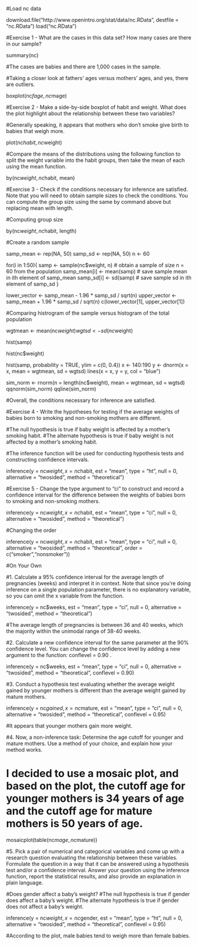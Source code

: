 #Load nc data

download.file("http://www.openintro.org/stat/data/nc.RData", destfile = "nc.RData")
load("nc.RData")

#Exercise 1 - What are the cases in this data set? How many cases are there in our sample?

summary(nc)

#The cases are babies and there are 1,000 cases in the sample. 

#Taking a closer look at fathers' ages versus mothers' ages, and yes, there are outliers.

boxplot(nc$fage, nc$mage)

#Exercise 2 - Make a side-by-side boxplot of habit and weight. What does the plot highlight about the relationship between these two variables?

#Generally speaking, it appears that mothers who don't smoke give birth to babies that weigh more. 

plot(nc$habit, nc$weight)

#Compare the means of the distributions using the following function to split the weight variable into the habit groups, then take the mean of each using the mean function.

by(nc$weight, nc$habit, mean)

#Exercise 3 - Check if the conditions necessary for inference are satisfied. Note that you will need to obtain sample sizes to check the conditions. You can compute the group size using the same by command above but replacing mean with  length.

#Computing group size 

by(nc$weight, nc$habit, length)

#Create a random sample

samp_mean <- rep(NA, 50)
samp_sd <- rep(NA, 50)
n <- 60

for(i in 1:50){
    samp <- sample(nc$weight, n) # obtain a sample of size n = 60 from the population
    samp_mean[i] <- mean(samp)    # save sample mean in ith element of samp_mean
    samp_sd[i] <- sd(samp)        # save sample sd in ith element of samp_sd
}

lower_vector <- samp_mean - 1.96 * samp_sd / sqrt(n)
upper_vector <- samp_mean + 1.96 * samp_sd / sqrt(n)
c(lower_vector[1], upper_vector[1])

#Comparing histrogram of the sample versus histogram of the total population

wgtmean <- mean(nc$weight)
wgtsd   <- sd(nc$weight)

hist(samp)

hist(nc$weight)

hist(samp, probability = TRUE, ylim = c(0, 0.4))
x <- 140:190
y <- dnorm(x = x, mean = wgtmean, sd = wgtsd)
lines(x = x, y = y, col = "blue")

sim_norm <- rnorm(n = length(nc$weight), mean = wgtmean, sd = wgtsd)
qqnorm(sim_norm)
qqline(sim_norm)

#Overall, the conditions necessary for inference are satisfied.

#Exercise 4 - Write the hypotheses for testing if the average weights of babies born to smoking and non-smoking mothers are different.

#The null hypothesis is true if baby weight is affected by a mother's smoking habit.
#The alternate hypothesis is true if baby weight is not affected by a mother's smoking habit.

#The inference function will be used for conducting hypothesis tests and constructing confidence intervals.

inference(y = nc$weight, x = nc$habit, est = "mean", type = "ht", null = 0, 
          alternative = "twosided", method = "theoretical")

#Exercise 5 - Change the type argument to "ci" to construct and record a confidence interval for the difference between the weights of babies born to smoking and non-smoking mothers.

inference(y = nc$weight, x = nc$habit, est = "mean", type = "ci", null = 0, 
          alternative = "twosided", method = "theoretical")

#Changing the order

inference(y = nc$weight, x = nc$habit, est = "mean", type = "ci", null = 0, 
          alternative = "twosided", method = "theoretical", 
          order = c("smoker","nonsmoker"))

#On Your Own

#1. Calculate a 95% confidence interval for the average length of pregnancies (weeks) and interpret it in context. Note that since you’re doing inference on a single population parameter, there is no explanatory variable, so you can omit the x variable from the function.

inference(y = nc$weeks, est = "mean", type = "ci", null = 0, 
          alternative = "twosided", method = "theoretical")
          
#The average length of pregnancies is between 36 and 40 weeks, which the majority within the unimodal range of 38-40 weeks.

#2. Calculate a new confidence interval for the same parameter at the 90% confidence level. You can change the confidence level by adding a new argument to the function: conflevel = 0.90 .

inference(y = nc$weeks, est = "mean", type = "ci", null = 0, 
          alternative = "twosided", method = "theoretical", conflevel = 0.90)

#3. Conduct a hypothesis test evaluating whether the average weight gained by younger mothers is different than the average weight gained by mature mothers.

inference(y = nc$gained, x = nc$mature, est = "mean", type = "ci", null = 0, 
          alternative = "twosided", method = "theoretical", conflevel = 0.95)
         
#It appears that younger mothers gain more weight.

#4.  Now, a non-inference task: Determine the age cutoff for younger and mature mothers. Use a method of your choice, and explain how your method works.

# I decided to use a mosaic plot, and based on the plot, the cutoff age for younger mothers is 34 years of age and the cutoff age for mature mothers is 50 years of age. 

mosaicplot(table(nc$mage,nc$mature))

#5.  Pick a pair of numerical and categorical variables and come up with a research question evaluating the relationship between these variables. Formulate the question in a way that it can be answered using a hypothesis test and/or a confidence interval. Answer your question using the inference function, report the statistical results, and also provide an explanation in plain language.

#Does gender affect a baby's weight?
#The null hypothesis is true if gender does affect a baby's weight.
#The alternate hypothesis is true if gender does not affect a baby's weight.  

inference(y = nc$weight, x = nc$gender, est = "mean", type = "ht", null = 0, 
          alternative = "twosided", method = "theoretical",  conflevel = 0.95)

#According to the plot, male babies tend to weigh more than female babies. 

